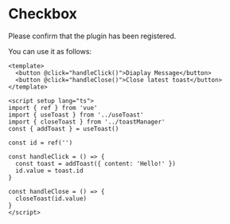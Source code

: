

<Meta of={Stories} />

<Canvas of={Stories.Primary} />

<Controls />

# Checkbox

Please confirm that the plugin has been registered.

You can use it as follows:

```vue
<template>
  <button @click="handleClick()">Diaplay Message</button>
  <button @click="handleClose()">Close latest toast</button>
</template>

<script setup lang="ts">
import { ref } from 'vue'
import { useToast } from '../useToast'
import { closeToast } from '../toastManager'
const { addToast } = useToast()

const id = ref('')

const handleClick = () => {
  const toast = addToast({ content: 'Hello!' })
  id.value = toast.id
}

const handleClose = () => {
  closeToast(id.value)
}
</script>
```

